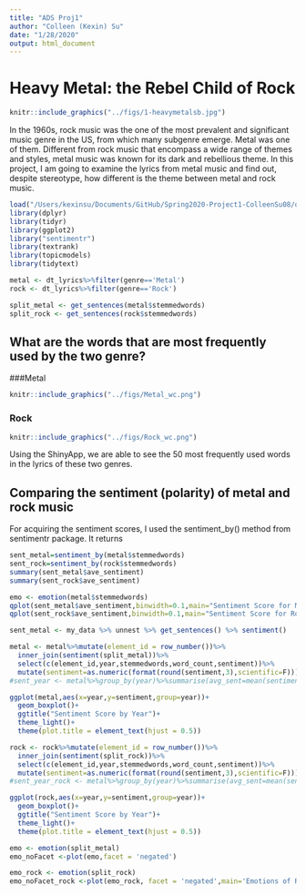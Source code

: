 ```yaml
---
title: "ADS Proj1"
author: "Colleen (Kexin) Su"
date: "1/28/2020"
output: html_document
---
```

# Heavy Metal: the Rebel Child of Rock
```r
knitr::include_graphics("../figs/1-heavymetalsb.jpg")
```
In the 1960s, rock music was the one of the most prevalent and significant music genre in the US, from which many subgenre emerge. Metal was one of them. Different from rock music that encompass a wide range of themes and styles, metal music was known for its dark and rebellious theme. In this project, I am going to examine the lyrics from metal music and find out, despite stereotype, how different is the theme between metal and rock music.

```r
load("/Users/kexinsu/Documents/GitHub/Spring2020-Project1-ColleenSu08/output/processed_lyrics.RData")
library(dplyr)
library(tidyr)
library(ggplot2)
library("sentimentr")
library(textrank)
library(topicmodels)
library(tidytext)

metal <- dt_lyrics%>%filter(genre=='Metal')
rock <- dt_lyrics%>%filter(genre=='Rock')

split_metal <- get_sentences(metal$stemmedwords)
split_rock <- get_sentences(rock$stemmedwords)
```
## What are the words that are most frequently used by the two genre?
###Metal
```r
knitr::include_graphics("../figs/Metal_wc.png")
```
### Rock
```r
knitr::include_graphics("../figs/Rock_wc.png")
```
Using the ShinyApp, we are able to see the 50 most frequently used words in the lyrics of these two genres. 

## Comparing the sentiment (polarity) of metal and rock music
For acquiring the sentiment scores, I used the sentiment_by() method from sentimentr package. It returns  
```r
sent_metal=sentiment_by(metal$stemmedwords)
sent_rock=sentiment_by(rock$stemmedwords)
summary(sent_metal$ave_sentiment)
summary(sent_rock$ave_sentiment)
```

```r
emo <- emotion(metal$stemmedwords)
qplot(sent_metal$ave_sentiment,binwidth=0.1,main="Sentiment Score for Metal",xlab = 'Sentiment Score', ylab = 'Frequency')+geom_histogram(color="darkblue", fill="lightblue")+theme_light()
qplot(sent_rock$ave_sentiment,binwidth=0.1,main="Sentiment Score for Rock",xlab = 'Sentiment Score', ylab = 'Frequency')+geom_histogram(color="#CC79A7", fill="pink")+theme_light()
```

```r
sent_metal <- my_data %>% unnest %>% get_sentences() %>% sentiment()

metal <- metal%>%mutate(element_id = row_number())%>%
  inner_join(sentiment(split_metal))%>%
  select(c(element_id,year,stemmedwords,word_count,sentiment))%>%
  mutate(sentiment=as.numeric(format(round(sentiment,3),scientific=F)))
#sent_year <- metal%>%group_by(year)%>%summarise(avg_sent=mean(sentiment))

ggplot(metal,aes(x=year,y=sentiment,group=year))+
  geom_boxplot()+
  ggtitle("Sentiment Score by Year")+
  theme_light()+
  theme(plot.title = element_text(hjust = 0.5))

rock <- rock%>%mutate(element_id = row_number())%>%
  inner_join(sentiment(split_rock))%>%
  select(c(element_id,year,stemmedwords,word_count,sentiment))%>%
  mutate(sentiment=as.numeric(format(round(sentiment,3),scientific=F)))
#sent_year_rock <- metal%>%group_by(year)%>%summarise(avg_sent=mean(sentiment))

ggplot(rock,aes(x=year,y=sentiment,group=year))+
  geom_boxplot()+
  ggtitle("Sentiment Score by Year")+
  theme_light()+
  theme(plot.title = element_text(hjust = 0.5))
```

```r
emo <- emotion(split_metal)
emo_noFacet <-plot(emo,facet = 'negated')

emo_rock <- emotion(split_rock)
emo_noFacet_rock <-plot(emo_rock, facet = 'negated',main='Emotions of Rock')
```
